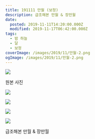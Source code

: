 ```yaml
---
title: 191111 만월 (보정)
description: 급조해본 만월 & 장만월
date:
  posted: 2019-11-11T14:20:00.000Z
  modified: 2019-11-17T06:42:00.000Z
tags:
  - 밤 하늘
  - 달
  - 보정
coverImage: /images/2019/11/만월-2.png
ogImage: /images/2019/11/만월-2.png
---
```


![](/images/2019/11/만월-원본.png)

원본 사진

![](/images/2019/11/만월-1.png)

![](/images/2019/11/만월-2.png)

![](/images/2019/11/만월-3.png)

![](/images/2019/11/만월-장만월.png)

급조해본 만월 & 장만월